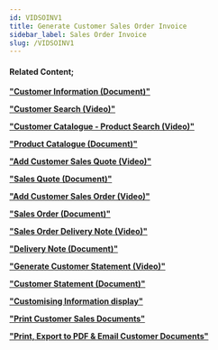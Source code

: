 ```yaml
---
id: VIDSOINV1
title: Generate Customer Sales Order Invoice
sidebar_label: Sales Order Invoice
slug: /VIDSOINV1
---
```




<ReactPlayer controls url='https://www.youtube.com/watch?v=H03rlo3-Yqo' />  

#### Related Content;

**["Customer Information (Document)"](https://sense-i.co/docs/1202)**  

**["Customer Search (Video)"](https://sense-i.co/docs/VIDCUSTSEARCH)**  

**["Customer Catalogue - Product Search (Video)"](https://sense-i.co/docs/VIDPRODSEARCH)**  

**["Product Catalogue (Document)"](https://sense-i.co/docs/441)**  

**["Add Customer Sales Quote (Video)"](https://sense-i.co/docs/VIDADDQUOTE)**  

**["Sales Quote (Document)"](https://sense-i.co/docs/502)**  

**["Add Customer Sales Order (Video)"](https://sense-i.co/docs/VIDADDORDER)**  

**["Sales Order (Document)"](https://sense-i.co/docs/154)** 

**["Sales Order Delivery Note (Video)"](https://sense-i.co/docs/VIDDELNOTE)** 

**["Delivery Note (Document)"](https://sense-i.co/docs/156)**  

**["Generate Customer Statement (Video)"](https://sense-i.co/docs/VIDCUSTSTMNT)**  

**["Customer Statement (Document)"](https://sense-i.co/docs/4041CS)** 

**["Customising Information display"](https://sense-i.co/docs/LST004)**   

**["Print Customer Sales Documents"](https://sense-i.co/docs/VIDPRNT)**

**["Print, Export to PDF & Email Customer Documents"](https://sense-i.co/docs/502#print)**


